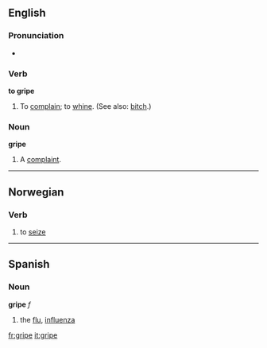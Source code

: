 ==English==
===Pronunciation===
*{{audio|en-us-gripe.ogg|Audio (US)}}

===Verb===
'''to gripe'''

#To [[complain]]; to [[whine]]. (See also: [[bitch]].)

===Noun===
'''gripe'''
#A [[complaint]].

----
==Norwegian==
===Verb===
{{no-verb-irreg|'''gripe'''|'''[[griper]]'''|'''[[grep]]'''|'''[[grepet]]'''}}
#to [[seize]]

----
==Spanish==
===Noun===
'''gripe''' ''f''
#the [[flu]], [[influenza]]

[[fr:gripe]]
[[it:gripe]]